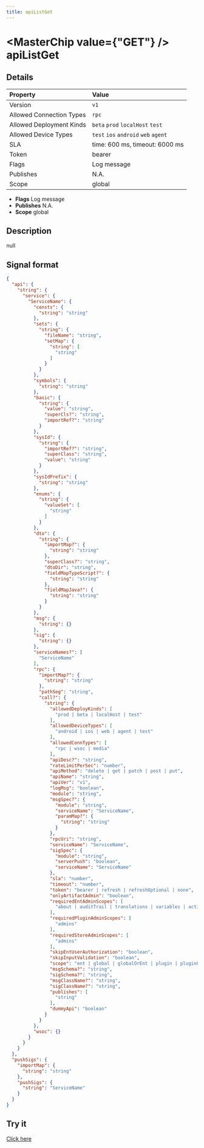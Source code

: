 ```yaml
---
title: apiListGet
---
```



# <MasterChip value={"GET"} /> apiListGet

## Details

| Property | Value | 
| :--- | :--- | 
| Version | `v1` |
| Allowed Connection Types | `rpc`  |
| Allowed Deployment Kinds | `beta` `prod` `localHost` `test`  |
| Allowed Device Types | `test` `ios` `android` `web` `agent`  |
| SLA | time: 600 ms, timeout: 6000 ms |
| Token | bearer |
| Flags | Log message |
| Publishes | N.A. |
| Scope | global |


- **Flags** Log message
- **Publishes** N.A.
- **Scope** global


## Description

null

## Signal format

```json
{
  "api": {
    "string": {
      "service": {
        "ServiceName": {
          "consts": {
            "string": "string"
          },
          "sets": {
            "string": {
              "fileName": "string",
              "setMap": {
                "string": [
                  "string"
                ]
              }
            }
          },
          "symbols": {
            "string": "string"
          },
          "basic": {
            "string": {
              "value": "string",
              "superCls?": "string",
              "importRef?": "string"
            }
          },
          "sysId": {
            "string": {
              "importRef?": "string",
              "superClass": "string",
              "value": "string"
            }
          },
          "sysIdPrefix": {
            "string": "string"
          },
          "enums": {
            "string": {
              "valueSet": [
                "string"
              ]
            }
          },
          "dto": {
            "string": {
              "importMap?": {
                "string": "string"
              },
              "superClass?": "string",
              "dtoDir": "string",
              "fieldMapTypeScript?": {
                "string": "string"
              },
              "fieldMapJava?": {
                "string": "string"
              }
            }
          },
          "msg": {
            "string": {}
          },
          "sig": {
            "string": {}
          },
          "serviceNames?": [
            "ServiceName"
          ],
          "rpc": {
            "importMap?": {
              "string": "string"
            },
            "pathSeg": "string",
            "call?": {
              "string": {
                "allowedDeployKinds": [
                  "prod | beta | localHost | test"
                ],
                "allowedDeviceTypes": [
                  "android | ios | web | agent | test"
                ],
                "allowedConnTypes": [
                  "rpc | wsoc | media"
                ],
                "apiDesc?": "string",
                "rateLimitPerSec": "number",
                "apiMethod": "delete | get | patch | post | put",
                "apiName": "string",
                "apiVer": "v1",
                "logMsg": "boolean",
                "module": "string",
                "msgSpec?": {
                  "module": "string",
                  "serviceName": "ServiceName",
                  "paramMap?": {
                    "string": "string"
                  }
                },
                "rpcUri": "string",
                "serviceName": "ServiceName",
                "sigSpec": {
                  "module": "string",
                  "serverPush": "boolean",
                  "serviceName": "ServiceName"
                },
                "sla": "number",
                "timeout": "number",
                "token": "bearer | refresh | refreshOptional | none",
                "onlyArtifactAdmin": "boolean",
                "requiredEntAdminScopes": [
                  "about | auditTrail | translations | variables | actions | admins | automations | dashboard | dashboardActiveUsage | dashboardIssues | dashboardValidations | dashboardVersionTree | deeplinks | deploy | deployManage | deployPayment | deployPlugins | deployVariables | deployWidget | driveSheets | followers | formEditContentLayout | formEditDetails | formEditFormLayouts | formEditFormulas | formEditPermissions | formEditPrompts | formEditVisibility | formPreview | forms | groups | plugins | prompts | reports | roles | spreadsheets | terminal | users"
                ],
                "requiredPluginAdminScopes": [
                  "admins"
                ],
                "requiredStoreAdminScopes": [
                  "admins"
                ],
                "skipEntUserAuthorization": "boolean",
                "skipInputValidation": "boolean",
                "scope": "ent | global | globalOrEnt | plugin | pluginOrEnt | store | any",
                "msgSchema?": "string",
                "sigSchema?": "string",
                "msgClassName?": "string",
                "sigClassName?": "string",
                "publishes": [
                  "string"
                ],
                "dummyApi": "boolean"
              }
            }
          },
          "wsoc": {}
        }
      }
    }
  },
  "pushSigs": {
    "importMap": {
      "string": "string"
    },
    "pushSigs": {
      "string": "ServiceName"
    }
  }
}
```

## Try it

[Click here](https://web.neome.ai/api?path=nucleus_api_apiListGet)

